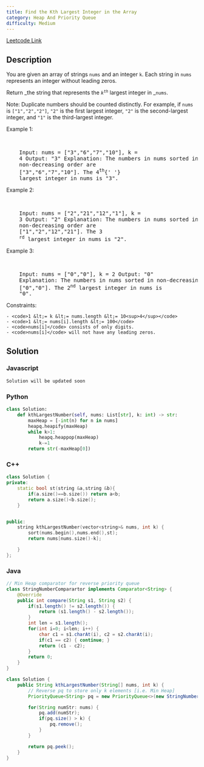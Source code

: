 ```yaml
---
title: Find the Kth Largest Integer in the Array
category: Heap And Priority Queue
difficulty: Medium
---
```


<Callout>

[Leetcode Link](https://leetcode.com/problems/find-the-kth-largest-integer-in-the-array)

</Callout>

## Description

You are given an array of strings <code>nums</code> and an integer <code>k</code>. Each string in <code>nums</code> represents an integer without leading zeros.

Return _the string that represents the _<code>k<sup>th</sup></code>_ largest integer in _<code>nums</code>.

Note: Duplicate numbers should be counted distinctly. For example, if <code>nums</code> is <code>[&quot;1&quot;,&quot;2&quot;,&quot;2&quot;]</code>, <code>&quot;2&quot;</code> is the first largest integer, <code>&quot;2&quot;</code> is the second-largest integer, and <code>&quot;1&quot;</code> is the third-largest integer.

Example 1:

<br />
<pre className="overflow-x-auto">
	Input: nums = [&quot;3&quot;,&quot;6&quot;,&quot;7&quot;,&quot;10&quot;], k =
	4 Output: &quot;3&quot; Explanation: The numbers in nums sorted in
	non-decreasing order are
	[&quot;3&quot;,&quot;6&quot;,&quot;7&quot;,&quot;10&quot;]. The 4<sup>th</sup>{' '}
	largest integer in nums is &quot;3&quot;.
</pre>

Example 2:

<br />
<pre className="overflow-x-auto">
	Input: nums = [&quot;2&quot;,&quot;21&quot;,&quot;12&quot;,&quot;1&quot;], k =
	3 Output: &quot;2&quot; Explanation: The numbers in nums sorted in
	non-decreasing order are
	[&quot;1&quot;,&quot;2&quot;,&quot;12&quot;,&quot;21&quot;]. The 3
	<sup>rd</sup> largest integer in nums is &quot;2&quot;.
</pre>

Example 3:

<br />
<pre className="overflow-x-auto">
	Input: nums = [&quot;0&quot;,&quot;0&quot;], k = 2 Output: &quot;0&quot;
	Explanation: The numbers in nums sorted in non-decreasing order are
	[&quot;0&quot;,&quot;0&quot;]. The 2<sup>nd</sup> largest integer in nums is
	&quot;0&quot;.
</pre>

Constraints:

    - <code>1 &lt;= k &lt;= nums.length &lt;= 10<sup>4</sup></code>
    - <code>1 &lt;= nums[i].length &lt;= 100</code>
    - <code>nums[i]</code> consists of only digits.
    - <code>nums[i]</code> will not have any leading zeros.

## Solution

### Javascript

```javascript
Solution will be updated soon
```

### Python

```python
class Solution:
    def kthLargestNumber(self, nums: List[str], k: int) -> str:
        maxHeap = [-int(n) for n in nums]
        heapq.heapify(maxHeap)
        while k>1:
            heapq.heappop(maxHeap)
            k-=1
        return str(-maxHeap[0])

```

### C++

```cpp
class Solution {
private:
    static bool st(string &a,string &b){
        if(a.size()==b.size()) return a<b;
        return a.size()<b.size();
    }


public:
    string kthLargestNumber(vector<string>& nums, int k) {
        sort(nums.begin(),nums.end(),st);
        return nums[nums.size()-k];

    }
};

```

### Java

```java
// Min Heap comparator for reverse priority queue
class StringNumberComparartor implements Comparator<String> {
    @Override
    public int compare(String s1, String s2) {
        if(s1.length() != s2.length()) {
            return (s1.length() - s2.length());
        }
        int len = s1.length();
        for(int i=0; i<len; i++) {
            char c1 = s1.charAt(i), c2 = s2.charAt(i);
            if(c1 == c2) { continue; }
            return (c1 - c2);
        }
        return 0;
    }
}

class Solution {
    public String kthLargestNumber(String[] nums, int k) {
        // Reverse pq to store only k elements [i.e. Min Heap]
        PriorityQueue<String> pq = new PriorityQueue<>(new StringNumberComparartor());

        for(String numStr: nums) {
            pq.add(numStr);
            if(pq.size() > k) {
                pq.remove();
            }
        }

        return pq.peek();
    }
}
```
